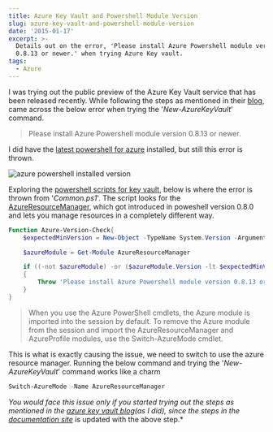 ```yaml
---
title: Azure Key Vault and Powershell Module Version
slug: azure-key-vault-and-powershell-module-version
date: '2015-01-17'
excerpt: >-
  Details out on the error, 'Please install Azure Powershell module version
  0.8.13 or newer.' when trying Azure Key vault.
tags:
  - Azure
---
```

I was trying out the public preview of the Azure Key Vault service that has been released recently. While following the steps as mentioned in their [blog](http://blogs.technet.com/b/kv/archive/2015/01/08/azure-key-vault-making-the-cloud-safer.aspx), came across the below error when trying the '_New-AzureKeyVault_' command.

> Please install Azure Powershell module version 0.8.13 or newer.

I did have the [latest powershell for azure](http://azure.microsoft.com/en-us/documentation/articles/install-configure-powershell/#Install) installed, but still this error is thrown.

![azure powershell installed version](/images/azure_powershell_installed.png)

Exploring the [powershell scripts for key vault](http://msdn.microsoft.com/library/dn868052.aspx), below is where the error is thrown from '_Common.ps1_'. The script looks for the [AzureResourceManager](http://msdn.microsoft.com/en-us/library/dn654592.aspx), which got introduced in poweshell version 0.8.0 and lets you manage resources in a completely different way.

```powershell
Function Azure-Version-Check{
    $expectedMinVersion = New-Object -TypeName System.Version -ArgumentList "0.8.13"

    $azureModule = Get-Module AzureResourceManager

    if ((-not $azureModule) -or ($azureModule.Version -lt $expectedMinVersion))
    {
        Throw 'Please install Azure Powershell module version 0.8.13 or newer.'
    }
}

```

> When you use the Azure PowerShell cmdlets, the Azure module is imported into the session by default. To remove the Azure module from the session and import the AzureResourceManager and AzureProfile modules, use the Switch-AzureMode cmdlet.

This is what is exactly causing the issue, we need to switch to use the azure resource manager. Running the below command and trying the '_New-AzureKeyVault_' command works like a charm

```powershell
Switch-AzureMode -Name AzureResourceManager

```

_You would face this issue only if you started trying out the steps as mentioned in the [azure key vault blog](http://blogs.technet.com/b/kv/archive/2015/01/09/azure-key-vault-step-by-step.aspx)(as I did), since the steps in the [documentation site](http://azure.microsoft.com/en-us/documentation/articles/key-vault-get-started/)_ is updated with the above step.\*
